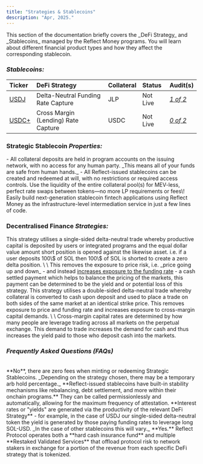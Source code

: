 ```yaml
---
title: "Strategies & Stablecoins"
description: "Apr, 2025."
---
```


<Card title="Overview of Strategies & Stablecoins" icon="money-bill-trend-up" img="https://github.com/palindrome-eng/docs/blob/main/images/docs-image-two.png?raw=true">
  This section of the documentation briefly covers the _DeFi Strategy_ and _Stablecoins_ managed by the Reflect Money programs. You will learn about different financial product types and how they affect the corresponding stablecoin.

  ### _Stablecoins:_

  | Ticker        | DeFi Strategy                       | Collateral | Status   | Audit(s)        |
  | :------------ | :---------------------------------- | :--------- | :------- | :-------------- |
  | <u>USDJ</u>   | Delta-Neutral Funding Rate Capture  | JLP        | Not Live | _<u>1 of 2</u>_ |
  | <u>USDC\+</u> | Cross Margin (Lending) Rate Capture | USDC       | Not Live | _<u>0 of 2</u>_ |
</Card>

### Strategic Stablecoin _Properties:_

<CardGroup cols="2">
  <Card title="Non-Custodial" icon="wallet">
    - All collateral deposits are held in program accounts on the issuing network, with no access for any human party. _This means all of your funds are safe from human hands._
  </Card>
  <Card title="Permissionless" icon="unlock">
    - All Reflect-issued stablecoins can be created and redeemed at will, with no restrictions or required access controls.
  </Card>
  <Card title="Liquid" icon="water">
    Use the liquidity of the entire collateral pool(s) for MEV-less, perfect rate swaps between tokens—no more LP requirements or fees\!
  </Card>
  <Card title="Programmable" icon="code">
    Easily build next-generation stablecoin fintech applications using Reflect Money as the infrastructure-level intermediation service in just a few lines of code.
  </Card>
</CardGroup>

### Decentralised Finance _Strategies:_

<CardGroup cols="1">
  <Card title="Delta-Neutral Funding Rate Capture" icon="chart-simple" color="#00ff00" img="https://github.com/palindrome-eng/docs/blob/main/images/docs-bar.png?raw=true">
    This strategy utilises a single-sided delta-neutral trade whereby productive capital is deposited by users or integrated programs and the equal dollar value amount short position is opened against the likewise asset. i.e. if a user deposits 100\$ of SOL then 100\$ of SOL is shorted to create a zero delta position. \
    \
    This removes the exposure to price risk, i.e. _price going up and down_ - and instead <u>increases exposure to the funding rate</u> - a cash settled payment which helps to balance the pricing of the markets, this payment can be determined to be the yield and or potential loss of this strategy.
  </Card>
  <Card title="Delta-Neutral Cross Margin Rate Capture" icon="chart-mixed" color="#00ff00" img="https://github.com/palindrome-eng/docs/blob/main/images/docs-bar.png?raw=true">
    This strategy utilises a double-sided delta-neutral trade whereby collateral is converted to cash upon deposit and used to place a trade on both sides of the same market at an identical strike price. This removes exposure to price and funding rate and increases exposure to cross-margin capital demands. \
    \
    Cross-margin capital rates are determined by how many people are leverage trading across all markets on the perpetual exchange. This demand to trade increases the demand for cash and thus increases the yield paid to those who deposit cash into the markets.
  </Card>
</CardGroup>

### _Frequently Asked Questions (FAQs)_

<br />

<AccordionGroup>
  <Accordion title="Are there any mint/redeem fees?" icon="circle-question">
    **No**, there are zero fees when minting or redeeming Strategic Stablecoins. _Depending on the strategy chosen, there may be a temporary arb hold percentage._
  </Accordion>
  <Accordion title="How is the price of Reflected Currencies made to be stable?" icon="circle-question">
    **Reflect-issued stablecoins have built-in stability mechanisms like rebalancing, debt settlement, and more within their onchain programs.** They can be called permissionlessly and automatically, allowing for the maximum frequency of attestation.
  </Accordion>
  <Accordion title="Where does the Interest (yield) come from?" icon="circle-question">
    **Interest rates or "yields" are generated via the productivity of the relevant DeFi Strategy** - for example, in the case of USDJ our single-sided delta-neutral token the yield is generated by those paying funding rates to leverage long SOL-USD. _In the case of other stablecoins this will vary._
  </Accordion>
  <Accordion title="Is the collateral in the program(s) insured?" icon="circle-question">
    **Yes.** Reflect Protocol operates both a **hard cash insurance fund** and multiple **Restaked Validated Services** that offload protocol risk to network stakers in exchange for a portion of the revenue from each specific DeFi strategy that is tokenized.
  </Accordion>
</AccordionGroup>